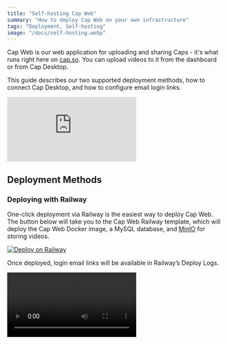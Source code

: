 ```yaml
---
title: "Self-hosting Cap Web"
summary: "How to deploy Cap Web on your own infrastructure"
tags: "Deployment, Self-hosting"
image: "/docs/self-hosting.webp"
---
```


Cap Web is our web application for uploading and sharing Caps - it's what runs right here on [cap.so](https://cap.so).
You can upload videos to it from the dashboard or from Cap Desktop.

This guide describes our two supported deployment methods, how to connect Cap Desktop,
and how to configure email login links.

<div style={{ position: "relative", paddingBottom: "56.25%", height: 0 }}>
  <iframe
    src="https://cap.so/embed/k310v2vf41d6ffp"
    frameBorder="0"
    allowFullScreen
    style={{
      position: "absolute",
      top: 0,
      left: 0,
      width: "100%",
      height: "100%",
      borderRadius: "15px",
    }}
  ></iframe>
</div>

## Deployment Methods

### Deploying with Railway

One-click deployment via Railway is the easiest way to deploy Cap Web.
The button below will take you to the Cap Web Railway template,
which will deploy the Cap Web Docker image, a MySQL database,
and [MinIO](https://min.io) for storing videos.

[![Deploy on Railway](https://railway.com/button.svg)](https://railway.com/new/template/PwpGcf)

Once deployed, login email links will be available in Railway’s Deploy Logs.

<video src="https://cap.so/api/playlist/?videoId=6s8mpx2t4epkwrm" controls />

### Custom Deployment with Docker

The [Cap Web Docker image](https://github.com/CapSoftware/Cap/pkgs/container/cap-web)
allows you to deploy Cap Web anywhere you like.
You will need to connect your own MySQL database and S3-compatible storage.
Refer to the [Docker Compose template](https://github.com/CapSoftware/Cap/blob/main/docker-compose.template.yml)
for an example setup, including necessary environment variables.

## Connecting Cap Desktop

Copy the URL of your Cap Web deployment, and set the 'Cap Server URL'
in Cap Desktop's settings page to this URL.
Uploads from Cap Desktop will now be sent to your Cap Web deployment.

<video src="https://cap.so/api/playlist/?videoId=sh5ch60pbs02eec" controls />

## Email Login Links

If the `RESEND_API_KEY` and `RESEND_FROM_DOMAIN` environment variables are not set,
login links will be written to the server logs.
To send login links via email, you'll need to configure [Resend](https://resend.com):

1. Create an account at [Resend](https://resend.com)
2. Connect a domain and set it as `RESEND_FROM_DOMAIN`
3. Generate an API key and set it as `RESEND_API_KEY`

<video src="https://cap.so/api/playlist/?videoId=xyz74j90rr4br3a" controls />

## Support

If you encounter a problem with the Docker image or think this documentation is lacking,
please [open an issue](https://github.com/CapSoftware/Cap/issues/new).
We do not offer support services for self-hosted deployments.
